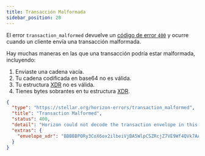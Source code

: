 ```yaml
---
title: Transacción Malformada
sidebar_position: 20
---
```



El error `transaction_malformed` devuelve un [código de error `400`](https://developer.mozilla.org/en-US/docs/Web/HTTP/Status/400) y ocurre cuando un cliente envía una transacción malformada.

Hay muchas maneras en las que una transacción podría estar malformada, incluyendo:

1. Enviaste una cadena vacía.
2. Tu cadena codificada en base64 no es válida.
3. Tu estructura [XDR](../../../structure/xdr.mdx) no es válida.
4. Tienes bytes sobrantes en tu estructura [XDR](../../../structure/xdr.mdx).

<ExampleResponse title="Ejemplo de Respuesta para un Código de Estado 'Transacción Malformada'">

```json
{
  "type": "https://stellar.org/horizon-errors/transaction_malformed",
  "title": "Transaction Malformed",
  "status": 400,
  "detail": "Horizon could not decode the transaction envelope in this request. A transaction should be an XDR TransactionEnvelope struct encoded using base64.  The envelope read from this request is echoed in the `extras.envelope_xdr` field of this response for your convenience.",
  "extras": {
    "envelope_xdr": "BBBBBPORy3CoX6ox2ilbeiVjBA5WlpCSZRcjZ7VE9Wf4QVk7AAAAZAAAQz0AAAACAAAAAAAAAAAAAAABAAAAAAAAAAEAAAAA85HLcKhfqjHaKVt6JWMEDlaWkJJlFyNntUT1Z/hBWTsAAAAAAAAAAAL68IAAAAAAAAAAARN17BEAAABAA9Ad7OKc7y60NT/JuobaHOfmuq8KbZqcV6G/es94u9yT84fi0aI7tJsFMOyy8cZ4meY3Nn908OU+KfRWV40UCw=="
  }
}
```

</ExampleResponse>
